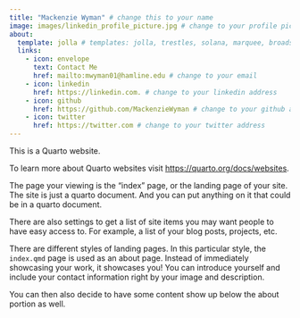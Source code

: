 ```yaml
---
title: "Mackenzie Wyman" # change this to your name
image: images/linkedin_profile_picture.jpg # change to your profile pic
about:
  template: jolla # templates: jolla, trestles, solana, marquee, broadside
  links: 
    - icon: envelope
      text: Contact Me
      href: mailto:mwyman01@hamline.edu # change to your email
    - icon: linkedin
      href: https://linkedin.com. # change to your linkedin address
    - icon: github
      href: https://github.com/MackenzieWyman # change to your github address
    - icon: twitter
      href: https://twitter.com # change to your twitter address
---
```


This is a Quarto website.

To learn more about Quarto websites visit <https://quarto.org/docs/websites>.

The page your viewing is the "index" page, or the landing page of your site. The site is just a quarto document. And you can put anything on it that could be in a quarto document.

There are also settings to get a list of site items you may want people to have easy access to. For example, a list of your blog posts, projects, etc.

There are different styles of landing pages. In this particular style, the `index.qmd` page is used as an about page. Instead of immediately showcasing your work, it showcases you! You can introduce yourself and include your contact information right by your image and description.

You can then also decide to have some content show up below the about portion as well.
